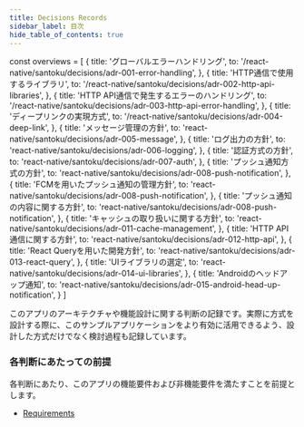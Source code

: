 ```yaml
---
title: Decisions Records
sidebar_label: 目次
hide_table_of_contents: true
---
```


<!-- textlint-disable ja-technical-writing/sentence-length,ja-technical-writing/max-comma,ja-spacing/ja-no-space-around-parentheses,jtf-style/3.3.かっこ類と隣接する文字の間のスペースの有無,ja-technical-writing/ja-no-mixed-period,ja-technical-writing/no-unmatched-pair,ja-technical-writing/no-doubled-joshi -->

const overviews = [
  {
    title: 'グローバルエラーハンドリング',
    to: '/react-native/santoku/decisions/adr-001-error-handling',
  },
  {
    title: 'HTTP通信で使用するライブラリ',
    to: '/react-native/santoku/decisions/adr-002-http-api-libraries',
  },
  {
    title: 'HTTP API通信で発生するエラーのハンドリング',
    to: '/react-native/santoku/decisions/adr-003-http-api-error-handling',
  },
  {
    title: 'ディープリンクの実現方式',
    to: '/react-native/santoku/decisions/adr-004-deep-link',
  },
  {
    title: 'メッセージ管理の方針',
    to: 'react-native/santoku/decisions/adr-005-message',
  },
  {
    title: 'ログ出力の方針',
    to: 'react-native/santoku/decisions/adr-006-logging',
  },
  {
    title: '認証方式の方針',
    to: 'react-native/santoku/decisions/adr-007-auth',
  },
  {
    title: 'プッシュ通知方式の方針',
    to: 'react-native/santoku/decisions/adr-008-push-notification',
  },
  {
    title: 'FCMを用いたプッシュ通知の管理方針',
    to: 'react-native/santoku/decisions/adr-008-push-notification',
  },
  {
    title: 'プッシュ通知の内容に関する方針',
    to: 'react-native/santoku/decisions/adr-008-push-notification',
  },
  {
    title: 'キャッシュの取り扱いに関する方針',
    to: 'react-native/santoku/decisions/adr-011-cache-management',
  },
  {
    title: 'HTTP API通信に関する方針',
    to: 'react-native/santoku/decisions/adr-012-http-api',
  },
  {
    title: 'React Queryを用いた開発方針',
    to: 'react-native/santoku/decisions/adr-013-react-query',
  },
  {
    title: 'UIライブラリの選定',
    to: 'react-native/santoku/decisions/adr-014-ui-libraries',
  },
  {
    title: 'Androidのヘッドアップ通知',
    to: 'react-native/santoku/decisions/adr-015-android-head-up-notification',
  }
]

このアプリのアーキテクチャや機能設計に関する判断の記録です。実際に方式を設計する際に、このサンプルアプリケーションをより有効に活用できるよう、設計した方式だけでなく検討過程も記録しています。

### 各判断にあたっての前提

各判断にあたり、このアプリの機能要件および非機能要件を満たすことを前提とします。

- [Requirements](./requirements.mdx)

<PageList overviews={overviews} colSize={12} />

<!-- textlint-enable ja-technical-writing/sentence-length,ja-technical-writing/max-comma,ja-spacing/ja-no-space-around-parentheses,jtf-style/3.3.かっこ類と隣接する文字の間のスペースの有無,ja-technical-writing/ja-no-mixed-period,ja-technical-writing/no-unmatched-pair,ja-technical-writing/no-doubled-joshi -->
